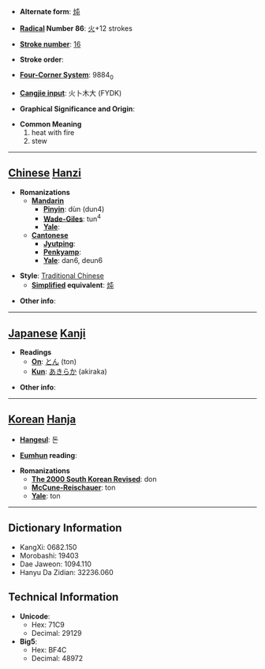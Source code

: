 * '''Alternate form''': [[炖]]

* '''[[Wiktionary:Chinese radical index| Radical]] Number 86''': [[Wiktionary:Chinese radical index 火|火]]+12 strokes

* '''[[Wiktionary:Chinese total strokes index|Stroke number]]''': [[Wiktionary:Chinese total strokes index 16|16]]

* '''Stroke order''': 

* '''[[Wiktionary:Chinese four corner index|Four-Corner System]]''': 9884<sub>0</sub>

* '''[[Wiktionary:Chinese Cangjie index|Cangjie input]]''': 火卜木大 (FYDK)

* '''Graphical Significance and Origin''': 

* '''Common Meaning'''
*#heat with fire
*# stew


----

== [[Chinese]] [[Hanzi]] ==

* '''Romanizations'''
** '''[[Mandarin]]'''
*** '''[[Pinyin]]''': dùn (dun4)
*** '''[[Wade-Giles]]''': tun<sup>4</sup>
*** '''[[Yale]]''': 
** '''[[Cantonese]]'''
*** '''[[Jyutping]]''':
*** '''[[Penkyamp]]''': 
*** '''[[Yale]]''': dan6, deun6

* '''Style''': [[Traditional Chinese]] 
** '''[[Simplified Chinese|Simplified]] equivalent''': [[炖]]

* '''Other info''': 

----

== [[Japanese]] [[Kanji]] ==

* '''Readings'''
** '''[[On]]''': [[とん]] (ton)
** '''[[Kun]]''': [[あきらか]] (akiraka)

* '''Other info''':  

----

== [[Korean]] [[Hanja]] ==

* '''[[Hangeul]]''': 돈

* '''[[Eumhun]] reading''': 

* '''Romanizations'''
** '''[[The 2000 South Korean Revised Romanization|The 2000 South Korean Revised]]''': don
** '''[[McCune-Reischauer]]''': ton
** '''[[Yale]]''': ton

----

== Dictionary Information ==

* KangXi: 0682.150
* Morobashi: 19403
* Dae Jaweon: 1094.110
* Hanyu Da Zidian: 32236.060

== Technical Information ==

* '''Unicode''':
** Hex: 71C9
** Decimal: 29129
* '''Big5''':
** Hex: BF4C
** Decimal: 48972